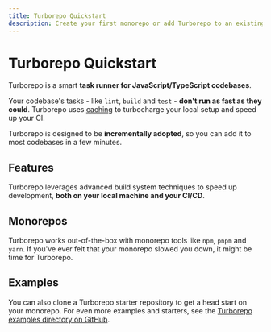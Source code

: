 ```yaml
---
title: Turborepo Quickstart
description: Create your first monorepo or add Turborepo to an existing project.
---
```



# Turborepo Quickstart

Turborepo is a smart **task runner for JavaScript/TypeScript codebases**.

Your codebase's tasks - like `lint`, `build` and `test` - **don't run as fast as they could**. Turborepo uses [caching](/docs/core-concepts/caching) to turbocharge your local setup and speed up your CI.

Turborepo is designed to be **incrementally adopted**, so you can add it to most codebases in a few minutes.

<QuickStartArea />

## Features

Turborepo leverages advanced build system techniques to speed up development, **both on your local machine and your CI/CD**.

<LearnMoreArea />

## Monorepos

Turborepo works out-of-the-box with monorepo tools like `npm`, `pnpm` and `yarn`. If you've ever felt that your monorepo slowed you down, it might be time for Turborepo.

<MonoreposArea />

## Examples

You can also clone a Turborepo starter repository to get a head start on your monorepo. For even more examples and starters, see the [Turborepo examples directory on GitHub](https://github.com/vercel/turborepo/tree/main/examples).

<ExamplesArea />
